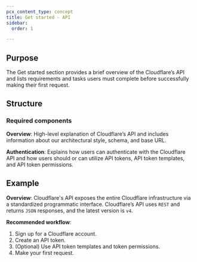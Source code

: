 ```yaml
---
pcx_content_type: concept
title: Get started - API
sidebar:
  order: 1

---
```


## Purpose

The Get started section provides a brief overview of the Cloudflare’s API and lists requirements and tasks users must complete before successfully making their first request.

## Structure

### Required components

**Overview**: High-level explanation of Cloudflare’s API and includes information about our architectural style, schema, and base URL.

**Authentication**: Explains how users can authenticate with the Cloudflare API and how users should or can utilize API tokens, API token templates, and API token permissions.

## Example

**Overview**: Cloudflare's API exposes the entire Cloudflare infrastructure via a standardized programmatic interface. Cloudflare’s API uses `REST` and returns `JSON` responses, and the latest version is `v4`.

**Recommended workflow**:

1. Sign up for a Cloudflare account.
2. Create an API token.
3. (Optional) Use API token templates and token permissions.
4. Make your first request.
